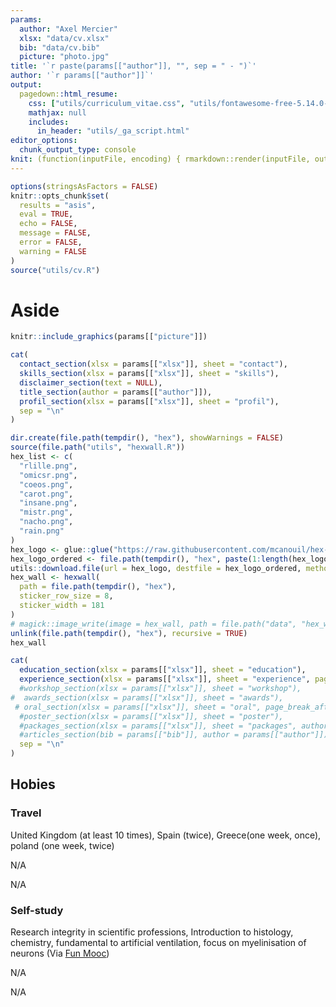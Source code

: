```yaml
---
params:
  author: "Axel Mercier"
  xlsx: "data/cv.xlsx"
  bib: "data/cv.bib"
  picture: "photo.jpg"
title: '`r paste(params[["author"]], "", sep = " - ")`'
author: '`r params[["author"]]`'
output:
  pagedown::html_resume:
    css: ["utils/curriculum_vitae.css", "utils/fontawesome-free-5.14.0-web/css/all.min.css"]
    mathjax: null
    includes:
      in_header: "utils/_ga_script.html"
editor_options: 
  chunk_output_type: console
knit: (function(inputFile, encoding) { rmarkdown::render(inputFile, output_file = "index_en.html", encoding = encoding, output_dir = ".") })
---
```


```r
options(stringsAsFactors = FALSE)
knitr::opts_chunk$set(
  results = "asis", 
  eval = TRUE, 
  echo = FALSE, 
  message = FALSE, 
  error = FALSE, 
  warning = FALSE
)
source("utils/cv.R")
```

# Aside

```r
knitr::include_graphics(params[["picture"]])
```

```r
cat(
  contact_section(xlsx = params[["xlsx"]], sheet = "contact"),
  skills_section(xlsx = params[["xlsx"]], sheet = "skills"),
  disclaimer_section(text = NULL),
  title_section(author = params[["author"]]),
  profil_section(xlsx = params[["xlsx"]], sheet = "profil"),
  sep = "\n"
)
```

```r
dir.create(file.path(tempdir(), "hex"), showWarnings = FALSE)
source(file.path("utils", "hexwall.R"))
hex_list <- c(
  "rlille.png", 
  "omicsr.png", 
  "coeos.png",
  "carot.png", 
  "insane.png", 
  "mistr.png", 
  "nacho.png", 
  "rain.png"
)
hex_logo <- glue::glue("https://raw.githubusercontent.com/mcanouil/hex-stickers/master/PNG/{tolower(hex_list)}")
hex_logo_ordered <- file.path(tempdir(), "hex", paste(1:length(hex_logo), basename(hex_logo), sep = "-"))
utils::download.file(url = hex_logo, destfile = hex_logo_ordered, method = "libcurl")
hex_wall <- hexwall(
  path = file.path(tempdir(), "hex"),
  sticker_row_size = 8,
  sticker_width = 181
)
# magick::image_write(image = hex_wall, path = file.path("data", "hex_wall.png"), format = "png")
unlink(file.path(tempdir(), "hex"), recursive = TRUE)
hex_wall
```

```r
cat(
  education_section(xlsx = params[["xlsx"]], sheet = "education"),
  experience_section(xlsx = params[["xlsx"]], sheet = "experience", page_break_after = FALSE),
  #workshop_section(xlsx = params[["xlsx"]], sheet = "workshop"),
#  awards_section(xlsx = params[["xlsx"]], sheet = "awards"),
 # oral_section(xlsx = params[["xlsx"]], sheet = "oral", page_break_after = TRUE),
  #poster_section(xlsx = params[["xlsx"]], sheet = "poster"),
  #packages_section(xlsx = params[["xlsx"]], sheet = "packages", author = params[["author"]]),
  #articles_section(bib = params[["bib"]], author = params[["author"]]),
  sep = "\n"
)
```

## Hobies  {data-icon=heart}

<!--### Sports

Martial arts (3 years Karate, 2 years Judo), (*skills : rigor, respect and humility*). Roller (7 years, voluntary instructor for 6 years)

N/A

N/A
-->

### Travel

United Kingdom (at least 10 times), Spain (twice), Greece(one week, once), poland (one week, twice)

N/A

N/A

### Self-study

Research integrity in scientific professions, Introduction to histology, chemistry, fundamental to artificial ventilation, focus on myelinisation of neurons (Via [Fun Mooc](https://www.fun-mooc.fr))

N/A

N/A

